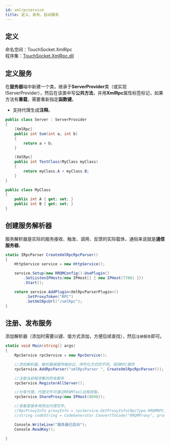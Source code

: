 ```yaml
---
id: xmlrpcservice
title: 定义、发布、启动服务
---
```



## 定义

命名空间：TouchSocket.XmlRpc <br/>
程序集：[TouchSocket.XmlRpc.dll](https://www.nuget.org/packages/TouchSocket.XmlRpc)

## 定义服务

在**服务器**端中新建一个类，继承于**ServerProvider**类（或实现IServerProvider），然后在该类中写**公共方法**，并用**XmlRpc**属性标签标记，如果方法有**重载**，需要重新指定**函数键**。

- 支持代理生成**注释**。

```csharp
public class Server : ServerProvider
{
    [XmlRpc]
    public int Sum(int a, int b)
    {
        return a + b;
    }

    [XmlRpc]
    public int TestClass(MyClass myClass)
    {
        return myClass.A + myClass.B;
    }
}

public class MyClass
{
    public int A { get; set; }
    public int B { get; set; }
}

```

<a name="ai1L7"></a>

## 创建服务解析器

服务解析器是实际的服务接收、触发、调用、反馈的实际载体，通俗来说就是**通信服务器**。

```csharp
static IRpcParser CreateXmlRpcRpcParser()
{
    HttpService service = new HttpService();

    service.Setup(new RRQMConfig().UsePlugin()
        .SetListenIPHosts(new IPHost[] { new IPHost(7706) }))
        .Start();

    return service.AddPlugin<XmlRpcParserPlugin>()
         .SetProxyToken("RPC")
         .SetXmlRpcUrl("/xmlRpc");
}
```

<a name="iLCoX"></a>

## 注册、发布服务

添加解析器（添加时需要以键、值方式添加，方便后续查找），然后`注册服务`即可。

```csharp
static void Main(string[] args)
{
    RpcService rpcService = new RpcService();

    //添加解析器，解析器根据传输协议，序列化方式的不同，调用RPC服务
    rpcService.AddRpcParser("xmlRpcParser ", CreateXmlRpcRpcParser());

    //注册当前程序集的所有服务
    rpcService.RegisterAllServer();

    //分享代理，代理文件可通过RRQMTool远程获取。
    rpcService.ShareProxy(new IPHost(8848));

    //或者直接本地导出代理文件。
    //RpcProxyInfo proxyInfo = rpcService.GetProxyInfo(RpcType.RRQMRPC, "RPC");
    //string codeString = CodeGenerator.ConvertToCode("RRQMProxy", proxyInfo.Codes);

    Console.WriteLine("服务器已启动");
    Console.ReadKey();

}
```
